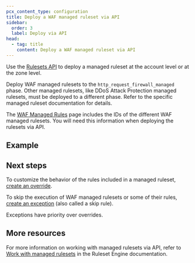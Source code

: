 ```yaml
---
pcx_content_type: configuration
title: Deploy a WAF managed ruleset via API
sidebar:
  order: 3
  label: Deploy via API
head:
  - tag: title
    content: Deploy a WAF managed ruleset via API
---
```



Use the [Rulesets API](/ruleset-engine/rulesets-api/) to deploy a managed ruleset at the account level or at the zone level.

Deploy WAF managed rulesets to the `http_request_firewall_managed` phase. Other managed rulesets, like DDoS Attack Protection managed rulesets, must be deployed to a different phase. Refer to the specific managed ruleset documentation for details.

The [WAF Managed Rules](/waf/managed-rules/#managed-rulesets) page includes the IDs of the different WAF managed rulesets. You will need this information when deploying the rulesets via API.

## Example

<Render file="managed-rulesets/api-zone-example" />

## Next steps

To customize the behavior of the rules included in a managed ruleset, [create an override](/ruleset-engine/managed-rulesets/override-managed-ruleset/).

To skip the execution of WAF managed rulesets or some of their rules, [create an exception](/waf/managed-rules/waf-exceptions/define-api/) (also called a skip rule).

Exceptions have priority over overrides.

## More resources

For more information on working with managed rulesets via API, refer to [Work with managed rulesets](/ruleset-engine/managed-rulesets/) in the Ruleset Engine documentation.
